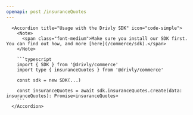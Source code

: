```yaml
---
openapi: post /insuranceQuotes
---
```


      <Accordion title="Usage with the Drivly SDK" icon="code-simple">
        <Note>
          <span class="font-medium">Make sure you install our SDK first. You can find out how, and more [here](/commerce/sdk).</span>
        </Note>

        ```typescript
        import { SDK } from '@drivly/commerce'
        import type { insuranceQuotes } from '@drivly/commerce'

        const sdk = new SDK(...)

        const insuranceQuotes = await sdk.insuranceQuotes.create(data: insuranceQuotes): Promise<insuranceQuotes>
        ```
      </Accordion>

